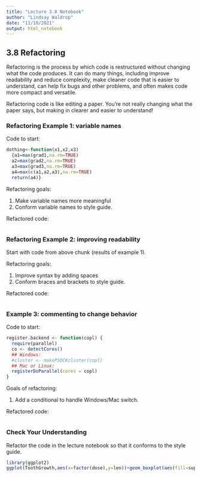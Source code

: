 ```yaml
---
title: "Lecture 3.8 Notebook"
author: "Lindsay Waldrop"
date: "11/10/2021"
output: html_notebook
---
```



## 3.8 Refactoring
 
Refactoring is the process by which code is restructured without changing what the code produces. It can do many things, including improve readability and reduce complexity, make cleaner code that is easier to understand, can help fix bugs and other problems, and often makes code more compact and versatile.

Refactoring code is like editing a paper. You’re not really changing what the paper says, but making in clearer and easier to understand!

### Refactoring Example 1: variable names

Code to start: 
```r
dothing<-function(x1,x2,x3)
  {a1=max(grad1,na.rm=TRUE)
  a2=max(grad2,na.rm=TRUE)
  a3=max(grad3,na.rm=TRUE)
  a4=max(c(a1,a2,a3),na.rm=TRUE)
  return(a4)}
```

Refactoring goals: 

 1. Make variable names more meaningful
 2. Conform variable names to style guide. 

Refactored code: 
```r


```

### Refactoring Example 2: improving readability

Start with code from above chunk (results of example 1).

Refactoring goals: 

 1. Improve syntax by adding spaces
 2. Conform braces and brackets to style guide. 
 
Refactored code: 
```r


```

### Example 3: commenting to change behavior

Code to start: 
```r
register.backend <- function(copl) {
  require(parallel)
  co <- detectCores()
  ## Windows: 
  #cluster <- makePSOCKcluster(copl)
  ## Mac or Linux: 
  registerDoParallel(cores = copl)
}
```

Goals of refactoring: 

 1. Add a conditional to handle Windows/Mac switch. 
 
Refactored code: 
```r


```



### Check Your Understanding

Refactor the code in the lecture notebook so that it conforms to the style guide.

```r
library(ggplot2)
ggplot(ToothGrowth,aes(x=factor(dose),y=len))+geom_boxplot(aes(fill=supp),position="dodge2")+scale_fill_manual(values=c("black","red"))+xlab("Dose")+ylab("Tooth Length")+ggtitle("Tooth length versus dose")+theme_minimal()
```
